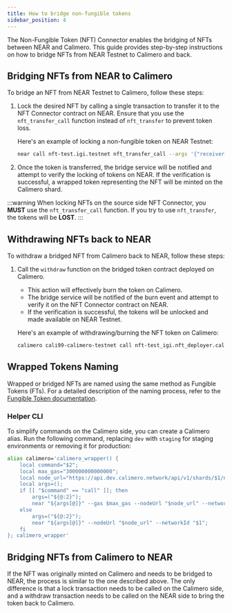 ```yaml
---
title: How to bridge non-fungible tokens
sidebar_position: 4
---
```


The Non-Fungible Token (NFT) Connector enables the bridging of NFTs between NEAR and Calimero. This guide provides step-by-step instructions on how to bridge NFTs from NEAR Testnet to Calimero and back.

## Bridging NFTs from NEAR to Calimero

To bridge an NFT from NEAR Testnet to Calimero, follow these steps:

1. Lock the desired NFT by calling a single transaction to transfer it to the NFT Connector contract on NEAR. Ensure that you use the `nft_transfer_call` function instead of `nft_transfer` to prevent token loss.

   Here's an example of locking a non-fungible token on NEAR Testnet:

   ```bash
   near call nft-test.igi.testnet nft_transfer_call --args '{"receiver_id":"nft_connector.cali99.dev.calimero.testnet", "token_id":"0", "msg":""}' --accountId igi.testnet --depositYocto 1 --gas 300000000000000
   ```

2. Once the token is transferred, the bridge service will be notified and attempt to verify the locking of tokens on NEAR. If the verification is successful, a wrapped token representing the NFT will be minted on the Calimero shard.

:::warning
When locking NFTs on the source side NFT Connector, you **MUST** use the `nft_transfer_call` function. If you try to use `nft_transfer`, the tokens will be **LOST**.
:::

## Withdrawing NFTs back to NEAR

To withdraw a bridged NFT from Calimero back to NEAR, follow these steps:

1. Call the `withdraw` function on the bridged token contract deployed on Calimero.
   - This action will effectively burn the token on Calimero.
   - The bridge service will be notified of the burn event and attempt to verify it on the NFT Connector contract on NEAR.
   - If the verification is successful, the tokens will be unlocked and made available on NEAR Testnet.

   Here's an example of withdrawing/burning the NFT token on Calimero:

   ```bash
   calimero cali99-calimero-testnet call nft-test_igi.nft_deployer.cali99.calimero.testnet withdraw --args '{"token_id":"0"}' --accountId igi.testnet --depositYocto 1 --gas 300000000000000
   ```

## Wrapped Tokens Naming

Wrapped or bridged NFTs are named using the same method as Fungible Tokens (FTs). For a detailed description of the naming process, refer to the [Fungible Token documentation](./fungible_tokens#wrapped-tokens-naming).

### Helper CLI

To simplify commands on the Calimero side, you can create a Calimero alias. Run the following command, replacing `dev` with `staging` for staging environments or removing it for production:

```bash
alias calimero='calimero_wrapper() {
    local command="$2";
    local max_gas="300000000000000";
    local node_url="https://api.dev.calimero.network/api/v1/shards/$1/neard-rpc/";
    local args=();
    if [[ "$command" == "call" ]]; then
    	args=("${@:2}");
        near "${args[@]}" --gas $max_gas --nodeUrl "$node_url" --networkId "$1";
    else
        args=("${@:2}");
        near "${args[@]}" --nodeUrl "$node_url" --networkId "$1";
    fi
}; calimero_wrapper'
```

## Bridging NFTs from Calimero to NEAR

If the NFT was originally minted on Calimero and needs to be bridged to NEAR, the process is similar to the one described above. The only difference is that a lock transaction needs to be called on the Calimero side, and a withdraw transaction needs to be called on the NEAR side to bring the token back to Calimero.

